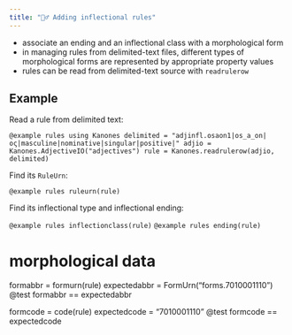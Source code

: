 ```yaml
---
title: "🤷‍♂️ Adding inflectional rules"
---
```



- associate an ending and an inflectional class with a morphological form
- in managing rules from delimited-text files, different types of morphological forms are represented by appropriate property values
- rules can be read from delimited-text source with `readrulerow`



## Example

Read a rule from delimited text:

```@example rules
using Kanones
delimited = "adjinfl.osaon1|os_a_on|ος|masculine|nominative|singular|positive|"
adjio = Kanones.AdjectiveIO("adjectives")
rule = Kanones.readrulerow(adjio, delimited)
```

Find its `RuleUrn`:

```@example rules
ruleurn(rule)
```

Find its inflectional type and inflectional ending:

```@example rules
inflectionclass(rule)
```
```@example rules
ending(rule)
```

# morphological data
formabbr = formurn(rule)
expectedabbr = FormUrn("forms.7010001110")
@test formabbr == expectedabbr

formcode = code(rule)
expectedcode = "7010001110"
@test formcode == expectedcode
